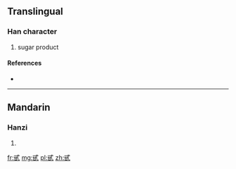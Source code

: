 ==Translingual==

===Han character===
{{Han char|rn=99|rad=甘|as=03|sn=8|four=|canj=IPTM}}

# sugar product

====References====
* {{Han ref|kx=0355.101|hdz=10559.070|uh=7519|ud=29977}}

----

==Mandarin==

===Hanzi===
{{cmn-hanzi|pin=[[dài]] ([[dai4]])|wg=tai<sup>4</sup>}}

# {{defn|lang=cmn|sort=甘03}}

[[fr:甙]]
[[mg:甙]]
[[pl:甙]]
[[zh:甙]]
